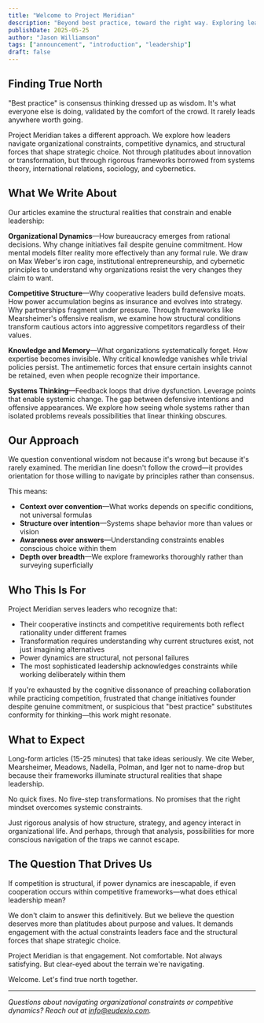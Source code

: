 ```yaml
---
title: "Welcome to Project Meridian"
description: "Beyond best practice, toward the right way. Exploring leadership, strategy, and organizational dynamics through systems thinking and structural analysis."
publishDate: 2025-05-25
author: "Jason Williamson"
tags: ["announcement", "introduction", "leadership"]
draft: false
---
```


## Finding True North

"Best practice" is consensus thinking dressed up as wisdom. It's what everyone else is doing, validated by the comfort of the crowd. It rarely leads anywhere worth going.

Project Meridian takes a different approach. We explore how leaders navigate organizational constraints, competitive dynamics, and structural forces that shape strategic choice. Not through platitudes about innovation or transformation, but through rigorous frameworks borrowed from systems theory, international relations, sociology, and cybernetics.

## What We Write About

Our articles examine the structural realities that constrain and enable leadership:

**Organizational Dynamics**—How bureaucracy emerges from rational decisions. Why change initiatives fail despite genuine commitment. How mental models filter reality more effectively than any formal rule. We draw on Max Weber's iron cage, institutional entrepreneurship, and cybernetic principles to understand why organizations resist the very changes they claim to want.

**Competitive Structure**—Why cooperative leaders build defensive moats. How power accumulation begins as insurance and evolves into strategy. Why partnerships fragment under pressure. Through frameworks like Mearsheimer's offensive realism, we examine how structural conditions transform cautious actors into aggressive competitors regardless of their values.

**Knowledge and Memory**—What organizations systematically forget. How expertise becomes invisible. Why critical knowledge vanishes while trivial policies persist. The antimemetic forces that ensure certain insights cannot be retained, even when people recognize their importance.

**Systems Thinking**—Feedback loops that drive dysfunction. Leverage points that enable systemic change. The gap between defensive intentions and offensive appearances. We explore how seeing whole systems rather than isolated problems reveals possibilities that linear thinking obscures.

## Our Approach

We question conventional wisdom not because it's wrong but because it's rarely examined. The meridian line doesn't follow the crowd—it provides orientation for those willing to navigate by principles rather than consensus.

This means:

- **Context over convention**—What works depends on specific conditions, not universal formulas
- **Structure over intention**—Systems shape behavior more than values or vision
- **Awareness over answers**—Understanding constraints enables conscious choice within them
- **Depth over breadth**—We explore frameworks thoroughly rather than surveying superficially

## Who This Is For

Project Meridian serves leaders who recognize that:

- Their cooperative instincts and competitive requirements both reflect rationality under different frames
- Transformation requires understanding why current structures exist, not just imagining alternatives
- Power dynamics are structural, not personal failures
- The most sophisticated leadership acknowledges constraints while working deliberately within them

If you're exhausted by the cognitive dissonance of preaching collaboration while practicing competition, frustrated that change initiatives founder despite genuine commitment, or suspicious that "best practice" substitutes conformity for thinking—this work might resonate.

## What to Expect

Long-form articles (15-25 minutes) that take ideas seriously. We cite Weber, Mearsheimer, Meadows, Nadella, Polman, and Iger not to name-drop but because their frameworks illuminate structural realities that shape leadership.

No quick fixes. No five-step transformations. No promises that the right mindset overcomes systemic constraints.

Just rigorous analysis of how structure, strategy, and agency interact in organizational life. And perhaps, through that analysis, possibilities for more conscious navigation of the traps we cannot escape.

## The Question That Drives Us

If competition is structural, if power dynamics are inescapable, if even cooperation occurs within competitive frameworks—what does ethical leadership mean?

We don't claim to answer this definitively. But we believe the question deserves more than platitudes about purpose and values. It demands engagement with the actual constraints leaders face and the structural forces that shape strategic choice.

Project Meridian is that engagement. Not comfortable. Not always satisfying. But clear-eyed about the terrain we're navigating.

Welcome. Let's find true north together.

---

_Questions about navigating organizational constraints or competitive dynamics? Reach out at [info@eudexio.com](mailto:info@eudexio.com)._
